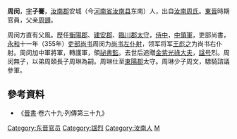 '''周闵'''，[[表字|字]]'''子騫'''，[[汝南郡|汝南郡]]安城（今[[河南省|河南省]][[汝南县|汝南县]]东南）人，出自[[汝南周氏|汝南周氏]]。[[東晉|東晉]]時期官員，父亲[[周顗|周顗]]。

周闵方直有父風。歷任[[衡陽郡|衡陽郡]]、[[建安郡|建安郡]]、[[臨川郡|臨川郡]][[太守|太守]]，[[侍中|侍中]]，[[中領軍|中領軍]]，吏部尚書，[[永和_(東晉)|永和]]十一年（355年）[[吏部尚书|吏部尚书]]周闵为[[尚书左仆射|尚书左仆射]]，领军将军[[王彪之|王彪之]]为尚书右仆射。周闵加中軍將軍，轉護軍，領[[祕書監|祕書監]]。去世后追贈[[金紫光祿大夫|金紫光祿大夫]]，[[諡号|諡号]]烈。周闵無子，以弟周頤長子周琳為嗣。周琳仕至[[東陽郡|東陽郡]]太守。周琳少子周文，驃騎諮議參軍。
== 參考資料 ==
*《[[晉書|晉書]]·卷六十九·列傳第三十九》

{{DEFAULTSORT:Zhou}}
[[Category:东晋官员|Category:东晋官员]]
[[Category:諡烈|Category:諡烈]]
[[Category:汝南人|Category:汝南人]]
[[Category:周姓|M]]